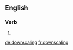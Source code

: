 ==English==

===Verb===
{{head|en|present participle}}

# {{present participle of|downscale|lang=en}}

[[de:downscaling]]
[[fr:downscaling]]